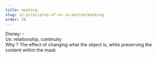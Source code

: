 ```yaml
---
title: masking
slug: 12-principles-of-ux-in-motion/masking
order: 28
---
```


<SlideTemplate title="Principle 6: Masking">
    

Disney: -  
Ux: relationship, continuity   
Why ? The effect of changing what the object is, while preserving the content within the mask  

</SlideTemplate>